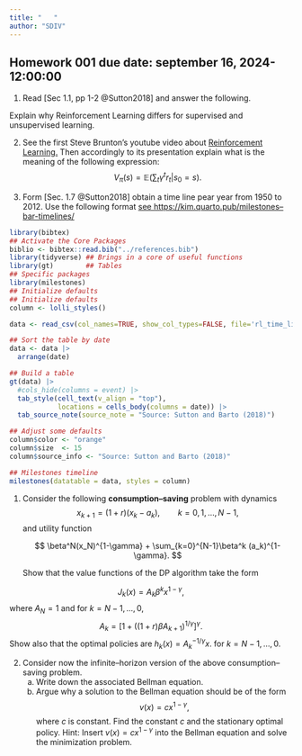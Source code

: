 ```yaml
---
title: "   "
author: "SDIV"
---
```


## Homework 001 due date: september 16, 2024-12:00:00

1.  Read [Sec 1.1, pp 1-2 @Sutton2018] and answer the following.

Explain why Reinforcement Learning differs for supervised and unsupervised
learning.

2.  See the first Steve Brunton's youtube video about [Reinforcement
    Learning.](https://www.youtube.com/watch?v=0MNVhXEX9to&list=PLMrJAkhIeNNQe1JXNvaFvURxGY4gE9k74)
    Then accordingly to its presentation explain what is the meaning of the
    following expression: $$
      V_{\pi}(s) = \mathbb{E}
     \left(
       \sum_{t} \gamma ^ {t} r_t | s_0 = s
     \right).
    $$

3.  Form [Sec. 1.7 @Sutton2018] obtain a time line pear year from 1950 to 2012.
    Use the following format [see
    https://kim.quarto.pub/milestones--bar-timelines/](https://kim.quarto.pub/milestones--bar-timelines/)

```r
library(bibtex)
## Activate the Core Packages
biblio <- bibtex::read.bib("../references.bib")
library(tidyverse) ## Brings in a core of useful functions
library(gt)        ## Tables
## Specific packages
library(milestones)
## Initialize defaults
## Initialize defaults
column <- lolli_styles()

data <- read_csv(col_names=TRUE, show_col_types=FALSE, file='rl_time_line.csv')

## Sort the table by date
data <- data |>
  arrange(date)

## Build a table
gt(data) |>
  #cols_hide(columns = event) |>
  tab_style(cell_text(v_align = "top"),
            locations = cells_body(columns = date)) |>
  tab_source_note(source_note = "Source: Sutton and Barto (2018)") 
```

```r
## Adjust some defaults
column$color <- "orange"
column$size  <- 15
column$source_info <- "Source: Sutton and Barto (2018)"

## Milestones timeline
milestones(datatable = data, styles = column)
```

1.  Consider the following **consumption--saving** problem with dynamics
    $$ x_{k+1} = (1+r)(x_k-a_k),\qquad k=0,1,\ldots,N-1, $$ and utility function

    $$
      \beta^N(x_N)^{1-\gamma} 
        + \sum_{k=0}^{N-1}\beta^k (a_k)^{1-\gamma}. 
    $$

    Show that the value functions of the DP algorithm take the form

$$J_k(x)=A_k\beta^kx^{1-\gamma},$$ where $A_N=1$ and for $k=N-1,\ldots,0$,
$$  A_k = [1 + ((1+r)\beta A_{k+1})^{1/\gamma} ]^\gamma.  $$ Show also that the
optimal policies are $h_k(x)=A_k^{-1/\gamma} x$. for $k=N-1,\ldots,0$.

2.  Consider now the infinite--horizon version of the above consumption--saving
    problem.
    a.  Write down the associated Bellman equation.
    b.  Argue why a solution to the Bellman equation should be of the form
        $$v(x)=cx^{1-\gamma},$$ where $c$ is constant. Find the constant $c$ and
        the stationary optimal policy. Hint: Insert $v(x)=cx^{1-\gamma}$ into
        the Bellman equation and solve the minimization problem.
